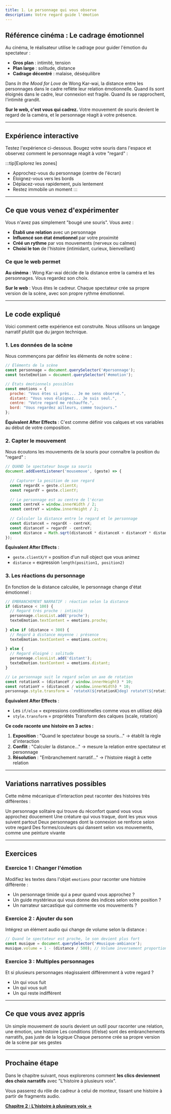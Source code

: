 ```yaml
---
title: 1. Le personnage qui vous observe
description: Votre regard guide l'émotion
---
```



## Référence cinéma : Le cadrage émotionnel

Au cinéma, le réalisateur utilise le cadrage pour guider l'émotion du spectateur :
- **Gros plan** : intimité, tension
- **Plan large** : solitude, distance
- **Cadrage décentré** : malaise, déséquilibre

Dans *In the Mood for Love* de Wong Kar-wai, la distance entre les personnages dans le cadre reflète leur relation émotionnelle. Quand ils sont éloignés dans le cadre, leur connexion est fragile. Quand ils se rapprochent, l'intimité grandit.

**Sur le web, c'est vous qui cadrez.** Votre mouvement de souris devient le regard de la caméra, et le personnage réagit à votre présence.

---

## Expérience interactive

Testez l'expérience ci-dessous. Bougez votre souris dans l'espace et observez comment le personnage réagit à votre "regard" :

<LiveCodeEditor example="mm3b/personnage-observe" height="500px" />

:::tip[Explorez les zones]
- Approchez-vous du personnage (centre de l'écran)
- Éloignez-vous vers les bords
- Déplacez-vous rapidement, puis lentement
- Restez immobile un moment
:::

---

## Ce que vous venez d'expérimenter

Vous n'avez pas simplement "bougé une souris". Vous avez :
- **Établi une relation** avec un personnage
- **Influencé son état émotionnel** par votre proximité
- **Créé un rythme** par vos mouvements (nerveux ou calmes)
- **Choisi le ton** de l'histoire (intimidant, curieux, bienveillant)

### Ce que le web permet

**Au cinéma** : Wong Kar-wai décide de la distance entre la caméra et les personnages. Vous regardez son choix.

**Sur le web** : Vous êtes le cadreur. Chaque spectateur crée sa propre version de la scène, avec son propre rythme émotionnel.

---

## Le code expliqué

Voici comment cette expérience est construite. Nous utilisons un langage narratif plutôt que du jargon technique.

### 1. Les données de la scène

Nous commençons par définir les éléments de notre scène :

```javascript
// Éléments de la scène
const personnage = document.querySelector('#personnage');
const texteEmotion = document.querySelector('#emotion');

// États émotionnels possibles
const emotions = {
  proche: "Vous êtes si près... Je me sens observé.",
  distant: "Vous vous éloignez... Je suis seul.",
  centre: "Votre regard me réchauffe.",
  bord: "Vous regardez ailleurs, comme toujours."
};
```

**Équivalent After Effects** : C'est comme définir vos calques et vos variables au début de votre composition.

### 2. Capter le mouvement

Nous écoutons les mouvements de la souris pour connaître la position du "regard" :

```javascript
// QUAND le spectateur bouge sa souris
document.addEventListener('mousemove', (geste) => {
  
  // Capturer la position de son regard
  const regardX = geste.clientX;
  const regardY = geste.clientY;
  
  // Le personnage est au centre de l'écran
  const centreX = window.innerWidth / 2;
  const centreY = window.innerHeight / 2;
  
  // Calculer la distance entre le regard et le personnage
  const distanceX = regardX - centreX;
  const distanceY = regardY - centreY;
  const distance = Math.sqrt(distanceX * distanceX + distanceY * distanceY);
});
```

**Équivalent After Effects** : 
- `geste.clientX/Y` = position d'un null object que vous animez
- `distance` = expression `length(position1, position2)`

### 3. Les réactions du personnage

En fonction de la distance calculée, le personnage change d'état émotionnel :

```javascript
// EMBRANCHEMENT NARRATIF : réaction selon la distance
if (distance < 100) {
  // Regard très proche : intimité
  personnage.classList.add('proche');
  texteEmotion.textContent = emotions.proche;
  
} else if (distance < 300) {
  // Regard à distance moyenne : présence
  texteEmotion.textContent = emotions.centre;
  
} else {
  // Regard éloigné : solitude
  personnage.classList.add('distant');
  texteEmotion.textContent = emotions.distant;
}

// Le personnage suit le regard selon un axe de rotation
const rotationX = (distanceY / window.innerHeight) * 10;
const rotationY = (distanceX / window.innerWidth) * 10;
personnage.style.transform = `rotateX(${rotationX}deg) rotateY(${rotationY}deg)`;
```

**Équivalent After Effects** :
- Les `if/else` = expressions conditionnelles comme vous en utilisez déjà
- `style.transform` = propriétés Transform des calques (scale, rotation)

**Ce code raconte une histoire en 3 actes :**
1. **Exposition** : "Quand le spectateur bouge sa souris..." → établit la règle d'interaction
2. **Conflit** : "Calculer la distance..." → mesure la relation entre spectateur et personnage
3. **Résolution** : "Embranchement narratif..." → l'histoire réagit à cette relation

---

## Variations narratives possibles

Cette même mécanique d'interaction peut raconter des histoires très différentes :

<CardGrid>
  <Card title="Version contemplative">
    Un personnage solitaire qui trouve du réconfort quand vous vous approchez doucement
  </Card>
  <Card title="Version inquiétante">
    Une créature qui vous traque, dont les yeux vous suivent partout
  </Card>
  <Card title="Version romantique">
    Deux personnages dont la connexion se renforce selon votre regard
  </Card>
  <Card title="Version abstraite">
    Des formes/couleurs qui dansent selon vos mouvements, comme une peinture vivante
  </Card>
</CardGrid>

---

## Exercices

### Exercice 1 : Changer l'émotion

Modifiez les textes dans l'objet `emotions` pour raconter une histoire différente :
- Un personnage timide qui a peur quand vous approchez ?
- Un guide mystérieux qui vous donne des indices selon votre position ?
- Un narrateur sarcastique qui commente vos mouvements ?

### Exercice 2 : Ajouter du son

Intégrez un élément audio qui change de volume selon la distance :

```javascript
// Quand le spectateur est proche, le son devient plus fort
const musique = document.querySelector('#musique-ambiance');
musique.volume = 1 - (distance / 500); // Volume inversement proportionnel à la distance
```

### Exercice 3 : Multiples personnages

Et si plusieurs personnages réagissaient différemment à votre regard ?
- Un qui vous fuit
- Un qui vous suit
- Un qui reste indifférent

---

## Ce que vous avez appris

<CardGrid>
  <Card title="Interaction = Narration">
    Un simple mouvement de souris devient un outil pour raconter une relation, une émotion, une histoire
  </Card>
  <Card title="Le code comme scénario">
    Les conditions (if/else) sont des embranchements narratifs, pas juste de la logique
  </Card>
  <Card title="Le spectateur co-auteur">
    Chaque personne crée sa propre version de la scène par ses gestes
  </Card>
</CardGrid>

---

## Prochaine étape

Dans le chapitre suivant, nous explorerons comment **les clics deviennent des choix narratifs** avec "L'histoire à plusieurs voix".

Vous passerez du rôle de cadreur à celui de monteur, tissant une histoire à partir de fragments audio.

**[Chapitre 2 : L'histoire à plusieurs voix →](/mm3b/histoire-voix)**
